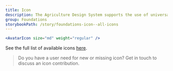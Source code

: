```yaml
---
title: Icon
description: The Agriculture Design System supports the use of universal system icons. The icon component is used to apply our set of universal icons to more complex components of the system.
group: Foundations
storybookPath: /story/foundations-icon--all-icons
---
```


```jsx live
<AvatarIcon size="md" weight="regular" />
```

See the full list of available icons [here](https://steelthreads.github.io/agds-next/storybook/index.html?path=/story/foundations-icon--all-icons).

> Do you have a user need for new or missing icon? Get in touch to discuss an icon contribution.

